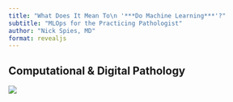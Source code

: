```yaml
---
title: "What Does It Mean To\n '***Do Machine Learning***'?"
subtitle: "MLOps for the Practicing Pathologist"
author: "Nick Spies, MD"
format: revealjs
---
```


##  Computational & Digital Pathology

![](images/Screenshot 2023-09-29 at 5.06.25 PM.png)
